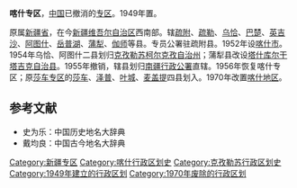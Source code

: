 '''喀什专区'''，[[中华人民共和国|中国]]已撤消的[[专区|专区]]。1949年置。

原属[[新疆省_(中華人民共和國)|新疆省]]，在今[[新疆维吾尔自治区|新疆维吾尔自治区]]西南部。辖[[疏附县|疏附]]、[[疏勒县|疏勒]]、[[乌恰县|乌恰]]、[[巴楚县|巴楚]]、[[英吉沙县|英吉沙]]、[[阿图什县|阿图什]]、[[岳普湖县|岳普湖]]、[[蒲犁县|蒲犁]]、[[伽师县|伽师]]等县。专员公署驻疏附县。1952年设[[喀什市|喀什市]]。1954年乌恰、阿图什二县划归[[克孜勒苏柯尔克孜自治州|克孜勒苏柯尔克孜自治州]]；蒲犁县改设[[塔什库尔干塔吉克自治县|塔什库尔干塔吉克自治县]]。1955年撤销，辖县划归[[南疆行政公署|南疆行政公署]]直辖。1956年恢复喀什专区；原[[莎车专区|莎车专区]]的[[莎车县|莎车]]、[[泽普县|泽普]]、[[叶城县|叶城]]、[[麦盖提县|麦盖提]]四县划入。1970年改置[[喀什地区|喀什地区]]。 

==参考文献==
*史为乐：中国历史地名大辞典
*戴均良：中国古今地名大辞典

{{中华人民共和国行政区划小作品}}
{{新疆历史二级政区}}
[[Category:新疆专区|Category:新疆专区]]
[[Category:喀什行政区划史|Category:喀什行政区划史]]
[[Category:克孜勒苏行政区划史|Category:克孜勒苏行政区划史]]
[[Category:1949年建立的行政区划|Category:1949年建立的行政区划]]
[[Category:1970年废除的行政区划|Category:1970年废除的行政区划]]